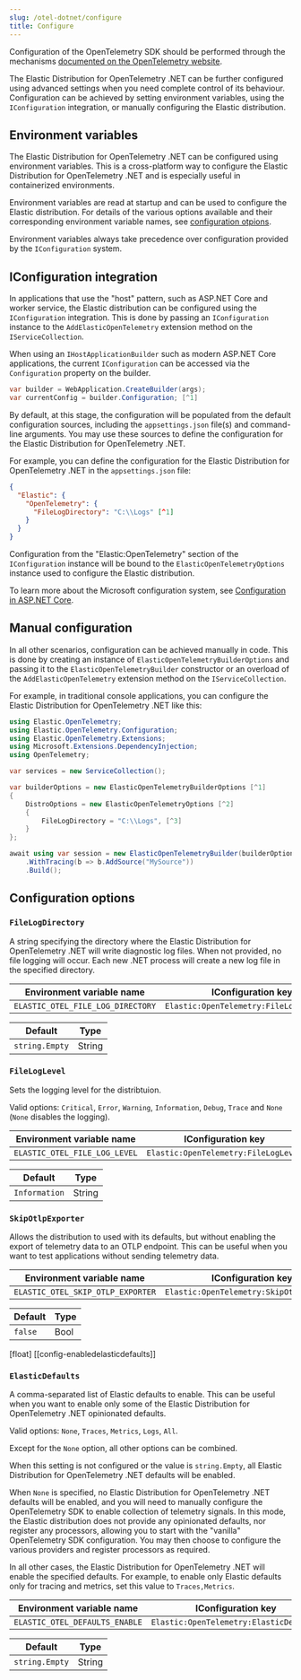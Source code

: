 ```yaml
---
slug: /otel-dotnet/configure
title: Configure
---
```


Configuration of the OpenTelemetry SDK should be performed through the
mechanisms [documented on the OpenTelemetry website](https://opentelemetry.io/docs/languages/net/automatic/configuration/).

The Elastic Distribution for OpenTelemetry .NET can be further configured using advanced settings when
you need complete control of its behaviour. Configuration can be achieved by setting environment variables,
using the `IConfiguration` integration, or manually configuring the Elastic distribution.

## Environment variables

The Elastic Distribution for OpenTelemetry .NET can be configured using environment variables. This is a cross-platform
way to configure the Elastic Distribution for OpenTelemetry .NET and is especially useful in containerized environments.

Environment variables are read at startup and can be used to configure the Elastic distribution.
For details of the various options available and their corresponding environment variable names,
see [configuration otpions](#configuration_options).

Environment variables always take precedence over configuration provided by the `IConfiguration`
system.

## IConfiguration integration

In applications that use the "host" pattern, such as ASP.NET Core and worker service, the Elastic
distribution can be configured using the `IConfiguration` integration. This is done by passing an
`IConfiguration` instance to the `AddElasticOpenTelemetry` extension method on the `IServiceCollection`.

When using an `IHostApplicationBuilder` such as modern ASP.NET Core applications, the current `IConfiguration`
can be accessed via the `Configuration` property on the builder.

```csharp
var builder = WebApplication.CreateBuilder(args);
var currentConfig = builder.Configuration; [^1]
```
[^1]: Access the current `IConfiguration` instance from the builder.

By default, at this stage, the configuration will be populated from the default configuration sources,
including the `appsettings.json` file(s) and command-line arguments. You may use these sources to define
the configuration for the Elastic Distribution for OpenTelemetry .NET.

For example, you can define the configuration for the Elastic Distribution for OpenTelemetry .NET in the `appsettings.json` file:

```json
{
  "Elastic": {
    "OpenTelemetry": {
      "FileLogDirectory": "C:\\Logs" [^1]
    }
  }
}
```
[^1]: This example sets the file log directory to `C:\Logs` which enables diagnostic file logging.

Configuration from the "Elastic:OpenTelemetry" section of the `IConfiguration` instance will be
bound to the `ElasticOpenTelemetryOptions` instance used to configure the Elastic distribution.

To learn more about the Microsoft configuration system, see
[Configuration in ASP.NET Core](https://learn.microsoft.com/en-us/aspnet/core/fundamentals/configuration).

## Manual configuration

In all other scenarios, configuration can be achieved manually in code. This is done by creating
an instance of `ElasticOpenTelemetryBuilderOptions` and passing it to the `ElasticOpenTelemetryBuilder` constructor
or an overload of the `AddElasticOpenTelemetry` extension method on the `IServiceCollection`.

For example, in traditional console applications, you can configure the Elastic Distribution for OpenTelemetry .NET like this:

```csharp
using Elastic.OpenTelemetry;
using Elastic.OpenTelemetry.Configuration;
using Elastic.OpenTelemetry.Extensions;
using Microsoft.Extensions.DependencyInjection;
using OpenTelemetry;

var services = new ServiceCollection();

var builderOptions = new ElasticOpenTelemetryBuilderOptions [^1]
{
	DistroOptions = new ElasticOpenTelemetryOptions [^2]
	{
		FileLogDirectory = "C:\\Logs", [^3]
	}
};

await using var session = new ElasticOpenTelemetryBuilder(builderOptions) [^4]
	.WithTracing(b => b.AddSource("MySource"))
	.Build();
```
[^1]: Create an instance of `ElasticOpenTelemetryBuilderOptions`
[^2]: Create an instance of `ElasticOpenTelemetryOptions` and configure the file log directory by
setting the corresponding property.
[^3]: This example sets the file log directory to `C:\Logs` which enables diagnostic file logging.
[^4]: Pass the `ElasticOpenTelemetryBuilderOptions` instance to the `ElasticOpenTelemetryBuilder` constructor
to configure the Elastic Distribution for OpenTelemetry .NET.

## Configuration options

### `FileLogDirectory`

A string specifying the directory where the Elastic Distribution for OpenTelemetry .NET will write diagnostic log files.
When not provided, no file logging will occur. Each new .NET process will create a new log file in the
specified directory.

| Environment variable name | IConfiguration key |
| ------------- |-------------|
| `ELASTIC_OTEL_FILE_LOG_DIRECTORY` | `Elastic:OpenTelemetry:FileLogDirectory` |

| Default | Type |
| ------------- |-------------|
| `string.Empty` | String |

### `FileLogLevel`

Sets the logging level for the distribtuion.

Valid options: `Critical`, `Error`, `Warning`, `Information`, `Debug`, `Trace` and `None` (`None` disables the logging).

| Environment variable name | IConfiguration key |
| ------------- |-------------|
| `ELASTIC_OTEL_FILE_LOG_LEVEL` | `Elastic:OpenTelemetry:FileLogLevel` |

| Default | Type |
| ------------- |-------------|
| `Information` | String |

### `SkipOtlpExporter`

Allows the distribution to used with its defaults, but without enabling the export of telemetry data to
an OTLP endpoint. This can be useful when you want to test applications without sending telemetry data.

| Environment variable name | IConfiguration key |
| ------------- |-------------|
| `ELASTIC_OTEL_SKIP_OTLP_EXPORTER` | `Elastic:OpenTelemetry:SkipOtlpExporter` |

| Default | Type |
| ------------- |-------------|
| `false` | Bool |

[float]
[[config-enabledelasticdefaults]]
### `ElasticDefaults`

A comma-separated list of Elastic defaults to enable. This can be useful when you want to enable
only some of the Elastic Distribution for OpenTelemetry .NET opinionated defaults.

Valid options: `None`, `Traces`, `Metrics`, `Logs`, `All`.

Except for the `None` option, all other options can be combined.

When this setting is not configured or the value is `string.Empty`, all Elastic Distribution for OpenTelemetry .NET defaults will be enabled.

When `None` is specified, no Elastic Distribution for OpenTelemetry .NET defaults will be enabled, and you will need to manually
configure the OpenTelemetry SDK to enable collection of telemetry signals. In this mode, the Elastic distribution
does not provide any opinionated defaults, nor register any processors, allowing you to start with the "vanilla"
OpenTelemetry SDK configuration. You may then choose to configure the various providers and register processors
as required.

In all other cases, the Elastic Distribution for OpenTelemetry .NET will enable the specified defaults. For example, to enable only
Elastic defaults only for tracing and metrics, set this value to `Traces,Metrics`.

| Environment variable name | IConfiguration key |
| ------------- |-------------|
| `ELASTIC_OTEL_DEFAULTS_ENABLE` | `Elastic:OpenTelemetry:ElasticDefaults` |

| Default | Type |
| ------------- |-------------|
| `string.Empty` | String |